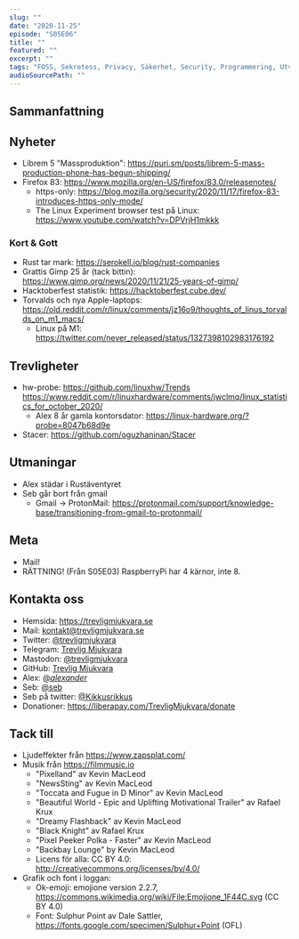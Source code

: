 ```yaml
---
slug: ""
date: "2020-11-25"
episode: "S05E06"
title: ""
featured: ""
excerpt: ""
tags: "FOSS, Sekretess, Privacy, Säkerhet, Security, Programmering, Utveckling, Mjukvara, PinePhone, Technology, Linux, Open Source"
audioSourcePath: ""
---
```

## Sammanfattning

## Nyheter
- Librem 5 "Massproduktion": https://puri.sm/posts/librem-5-mass-production-phone-has-begun-shipping/
- Firefox 83: https://www.mozilla.org/en-US/firefox/83.0/releasenotes/
  - https-only: https://blog.mozilla.org/security/2020/11/17/firefox-83-introduces-https-only-mode/
  - The Linux Experiment browser test på Linux: https://www.youtube.com/watch?v=DPVrjH1mkkk

### Kort & Gott 
- Rust tar mark: https://serokell.io/blog/rust-companies
- Grattis Gimp 25 år (tack bittin): https://www.gimp.org/news/2020/11/21/25-years-of-gimp/
- Hacktoberfest statistik: https://hacktoberfest.cube.dev/
- Torvalds och nya Apple-laptops: https://old.reddit.com/r/linux/comments/jz16o9/thoughts_of_linus_torvalds_on_m1_macs/
  - Linux på M1: https://twitter.com/never_released/status/1327398102983176192

## Trevligheter
- hw-probe: https://github.com/linuxhw/Trends https://www.reddit.com/r/linuxhardware/comments/jwclmq/linux_statistics_for_october_2020/
  - Alex 8 år gamla kontorsdator: https://linux-hardware.org/?probe=8047b68d9e
- Stacer: https://github.com/oguzhaninan/Stacer      

## Utmaningar
- Alex städar i Rustäventyret
- Seb går bort från gmail
  - Gmail -> ProtonMail: https://protonmail.com/support/knowledge-base/transitioning-from-gmail-to-protonmail/

## Meta
- Mail!
- RÄTTNING! (Från S05E03) RaspberryPi har 4 kärnor, inte 8.

## Kontakta oss
- Hemsida: https://trevligmjukvara.se
- Mail: kontakt@trevligmjukvara.se
- Twitter: [@trevligmjukvara](https://twitter.com/trevligmjukvara)
- Telegram: [Trevlig Mjukvara](https://t.me/trevligmjukvara)
- Mastodon: [@trevligmjukvara](https://mastodon.linuxkompis.se/@trevligmjukvara)
- GitHub: [Trevlig Mjukvara](https://github.com/trevligmjukvara)
- Alex: [@_alexander_](https://mastodon.online/@_alexander_)
- Seb: [@seb](https://social.gelotte.dev/@seb)
- Seb på twitter: [@Kikkusrikkus](https://twitter.com/Kikkusrikkus)
- Donationer: https://liberapay.com/TrevligMjukvara/donate

## Tack till
- Ljudeffekter från https://www.zapsplat.com/
- Musik från https://filmmusic.io
  - "Pixelland" av Kevin MacLeod
  - "NewsSting" av Kevin MacLeod
  - "Toccata and Fugue in D Minor" av Kevin MacLeod
  - "Beautiful World - Epic and Uplifting Motivational Trailer" av Rafael Krux
  - "Dreamy Flashback" av Kevin MacLeod
  - "Black Knight" av Rafael Krux
  - "Pixel Peeker Polka - Faster" av Kevin MacLeod
  - "Backbay Lounge" by Kevin MacLeod
  - Licens för alla: CC BY 4.0: http://creativecommons.org/licenses/by/4.0/
- Grafik och font i loggan:
  - Ok-emoji: emojione version 2.2.7, https://commons.wikimedia.org/wiki/File:Emojione_1F44C.svg (CC BY 4.0)
  - Font: Sulphur Point av Dale Sattler, https://fonts.google.com/specimen/Sulphur+Point (OFL)

